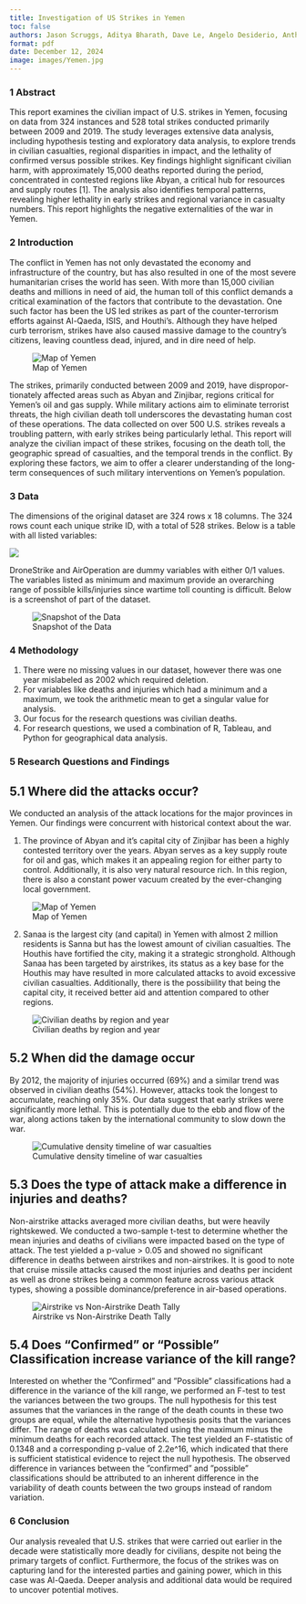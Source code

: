```yaml
---
title: Investigation of US Strikes in Yemen
toc: false
authors: Jason Scruggs, Aditya Bharath, Dave Le, Angelo Desiderio, Anthony Ko
format: pdf
date: December 12, 2024
image: images/Yemen.jpg
---
```


### 1 Abstract

This report examines the civilian impact of U.S. strikes in Yemen, focusing on data from 324 instances and 528 total strikes conducted primarily between 2009 and 2019. The study leverages extensive data analysis, including hypothesis testing and exploratory data analysis, to explore trends in civilian casualties, regional disparities in impact, and the lethality of confirmed versus possible strikes. Key findings highlight significant civilian harm, with approximately 15,000 deaths reported during the period, concentrated in contested regions like Abyan, a critical hub for resources and supply routes [1]. The analysis also identifies temporal patterns, revealing higher lethality in early strikes and regional variance in casualty numbers. This report highlights the negative externalities of the war in Yemen.

### 2 Introduction

The conflict in Yemen has not only devastated the economy and infrastructure of the country, but has also resulted in one of the most severe humanitarian crises the world has seen. With more than 15,000 civilian deaths and millions in need of aid, the human toll of this conflict demands a critical examination of the factors that contribute to the devastation. One such factor has been the US led strikes as part of the counter-terrorism efforts against Al-Qaeda, ISIS, and Houthi’s. Although they have helped curb terrorism, strikes have also caused massive damage to the country’s citizens, leaving countless dead, injured, and in dire need of help.

![Map of Yemen](yemenmap1.png)

The strikes, primarily conducted between 2009 and 2019, have dispropor-
tionately affected areas such as Abyan and Zinjibar, regions critical for Yemen’s oil and gas supply. While military actions aim to eliminate terrorist threats, the high civilian death toll underscores the devastating human cost of these operations. The data collected on over 500 U.S. strikes reveals a troubling pattern, with early strikes being particularly lethal. This report will analyze the civilian impact of these strikes, focusing on the death toll, the geographic spread of casualties, and the temporal trends in the conflict. By exploring these factors, we aim to offer a clearer understanding of the long-term consequences of such military interventions on Yemen’s population.

### 3 Data

The dimensions of the original dataset are 324 rows x 18 columns. The 324 rows count each unique strike ID, with a total of 528 strikes. Below is a table with all listed variables:

![](Yemenvariables.png)

DroneStrike and AirOperation are dummy variables with either 0/1 values.
The variables listed as minimum and maximum provide an overarching range of possible kills/injuries since wartime toll counting is difficult. Below is a screenshot of part of the dataset.

![Snapshot of the Data](yemendatasnapshot.png)

### 4 Methodology

1. There were no missing values in our dataset, however there was one year mislabeled as 2002 which required deletion.
2. For variables like deaths and injuries which had a minimum and a maximum, we took the arithmetic mean to get a singular value for analysis.
3. Our focus for the research questions was civilian deaths.
4. For research questions, we used a combination of R, Tableau, and Python for geographical data analysis.

### 5 Research Questions and Findings

## 5.1 Where did the attacks occur?

We conducted an analysis of the attack locations for the major provinces in Yemen. Our findings were concurrent with historical context about the war.

1. The province of Abyan and it’s capital city of Zinjibar has been a highly contested territory over the years. Abyan serves as a key supply route for oil and gas, which makes it an appealing region for either party to control. Additionally, it is also very natural resource rich. In this region, there is also a constant power vacuum created by the ever-changing local government.

![Map of Yemen](yemenmap2.png)

2. Sanaa is the largest city (and capital) in Yemen with almost 2 million residents is Sanna but has the lowest amount of civilian casualties. The Houthis have fortified the city, making it a strategic stronghold. Although Sanaa has been targeted by airstrikes, its status as a key base for the Houthis may have resulted in more calculated attacks to avoid excessive civilian casualties. Additionally, there is the possibiility that being the capital city, it received better aid and attention compared to other regions.

![Civilian deaths by region and year](yemenheatmap.png)

## 5.2 When did the damage occur

By 2012, the majority of injuries occurred (69%) and a similar trend was observed in civilian deaths (54%). However, attacks took the longest to accumulate, reaching only 35%. Our data suggest that early strikes were significantly more lethal. This is potentially due to the ebb and flow of the war, along actions taken by the international community to slow down the war.

![Cumulative density timeline of war casualties](yementimeline.png)

## 5.3 Does the type of attack make a difference in injuries and deaths?

Non-airstrike attacks averaged more civilian deaths, but were heavily rightskewed. We conducted a two-sample t-test to determine whether the mean injuries and deaths of civilians were impacted based on the type of attack. The test yielded a p-value > 0.05 and showed no significant difference in deaths between airstrikes and non-airstrikes. It is good to note that cruise missile attacks caused the most injuries and deaths per incident as well as drone strikes being a common feature across various attack types, showing a possible dominance/preference in air-based operations.

![Airstrike vs Non-Airstrike Death Tally](yemenoperation.png)

## 5.4 Does "Confirmed" or "Possible" Classification increase variance of the kill range?

Interested on whether the ”Confirmed” and ”Possible” classifications had a difference in the variance of the kill range, we performed an F-test to test the variances between the two groups. The null hypothesis for this test assumes that the variances in the range of the death counts in these two groups are equal, while the alternative hypothesis posits that the variances differ. The range of deaths was calculated using the maximum minus the minimum deaths for each recorded attack. The test yielded an F-statistic of 0.1348 and a corresponding p-value of 2.2e^16, which indicated that there is sufficient statistical evidence to reject the null hypothesis. The observed difference in variances between the ”confirmed” and ”possible” classifications should be attributed to an inherent difference in the variability of death counts between the two groups instead of random variation.


### 6 Conclusion

Our analysis revealed that U.S. strikes that were carried out earlier in the decade were statistically more deadly for civilians, despite not being the primary targets of conflict. Furthermore, the focus of the strikes was on capturing land for the interested parties and gaining power, which in this case was Al-Qaeda. Deeper analysis and additional data would be required to uncover potential motives.
